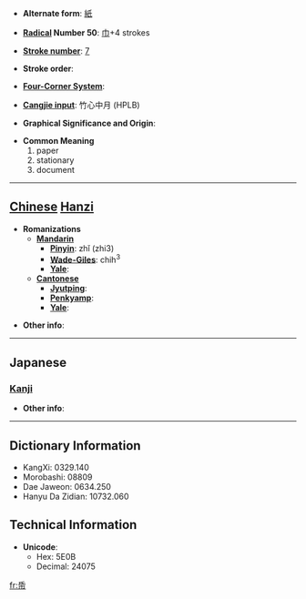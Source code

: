 * '''Alternate form''': [[紙]]

* '''[[Wiktionary:Chinese radical index| Radical]] Number 50''': [[Wiktionary:Chinese radical index 巾|巾]]+4 strokes

* '''[[Wiktionary:Chinese total strokes index|Stroke number]]''': [[Wiktionary:Chinese total strokes index 7|7]]

* '''Stroke order''': 

* '''[[Wiktionary:Chinese four corner index|Four-Corner System]]''': 

* '''[[Wiktionary:Chinese Cangjie index|Cangjie input]]''': 竹心中月 (HPLB)

* '''Graphical Significance and Origin''': 

* '''Common Meaning'''
*#paper
*# stationary
*# document


----

== [[Chinese]] [[Hanzi]] ==

* '''Romanizations'''
** '''[[Mandarin]]'''
*** '''[[Pinyin]]''': zhǐ (zhi3)
*** '''[[Wade-Giles]]''': chih<sup>3</sup>
*** '''[[Yale]]''': 
** '''[[Cantonese]]'''
*** '''[[Jyutping]]''':
*** '''[[Penkyamp]]''': 
*** '''[[Yale]]''': 

* '''Other info''': 

----

==Japanese==
===[[Kanji]]===
{{kanji|on readings=[[し]] (shi)|kun readings=[[かみ]] (kami)}}

* '''Other info''':  

----

== Dictionary Information ==

* KangXi: 0329.140
* Morobashi: 08809
* Dae Jaweon: 0634.250
* Hanyu Da Zidian: 10732.060

== Technical Information ==

* '''Unicode''':
** Hex: 5E0B
** Decimal: 24075

[[fr:帋]]